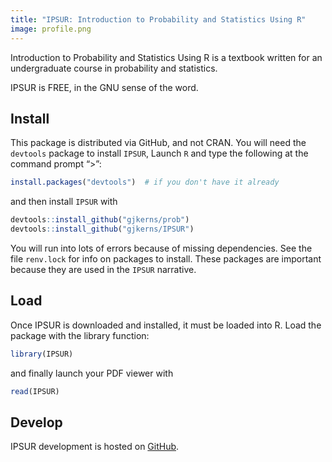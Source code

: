 ```yaml
---
title: "IPSUR: Introduction to Probability and Statistics Using R"
image: profile.png
---
```


Introduction to Probability and Statistics Using R is a textbook written for an undergraduate course in probability and statistics.

IPSUR is FREE, in the GNU sense of the word.

## Install

This package is distributed via GitHub, and not CRAN.  You will need the `devtools` package to install `IPSUR`,  Launch `R` and type the following at the command prompt "\>":

```r
install.packages("devtools")  # if you don't have it already
```

and then install `IPSUR` with 

```r
devtools::install_github("gjkerns/prob")
devtools::install_github("gjkerns/IPSUR")
```

You will run into lots of errors because of missing dependencies.  See the file `renv.lock` for info on packages to install.  These packages are important because they are used in the `IPSUR` narrative.

## Load

Once IPSUR is downloaded and installed, it must be loaded into R. Load the package with the library function:

```r
library(IPSUR)
```

and finally launch your PDF viewer with

```r
read(IPSUR)
```

## Develop

IPSUR development is hosted on [GitHub](https://github.com/gjkerns/IPSUR). 

<a rel="me" href="https://mathstodon.xyz/@gjkerns"></a>

